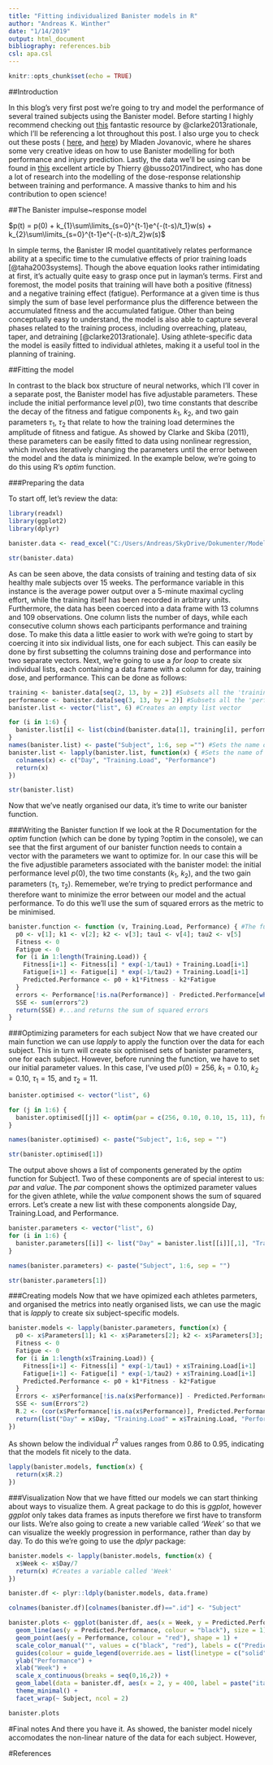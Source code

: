 ```yaml
---
title: "Fitting individualized Banister models in R"
author: "Andreas K. Winther"
date: "1/14/2019"
output: html_document
bibliography: references.bib
csl: apa.csl
---
```


```r
knitr::opts_chunk$set(echo = TRUE)
```

##Introduction

In this blog's very first post we’re going to try and model the performance of several trained subjects using the Banister model. Before starting I highly recommend checking out [this](https://www.ncbi.nlm.nih.gov/pubmed/23728131) fantastic resource by @clarke2013rationale, which I’ll be referencing a lot throughout this post. I also urge you to check out these posts ( [here](https://complementarytraining.net/banister-impulseresponse-model-in-r/), and [here](https://complementarytraining.net/predicting-injuries-using-bannister-model/)) by Mladen Jovanovic, where he shares some very creative ideas on how to use Banister modelling for both performance and injury prediction. Lastly, the data we’ll be using can be found in [this](https://www.nature.com/articles/srep40422) excellent article by Thierry @busso2017indirect, who has done a lot of research into the modelling of the dose-response relationship between training and performance. A massive thanks to him and his contribution to open science!

##The Banister impulse~response model

$p(t) = p(0) + k_{1}\sum\limits_{s=0}^{t-1}e^{-(t-s)/t_1}w(s) + k_{2}\sum\limits_{s=0}^{t-1}e^{-(t-s)/t_2}w(s)$

In simple terms, the Banister IR model quantitatively relates performance ability at a specific time to the cumulative effects of prior training loads [@taha2003systems]. Though the above equation looks rather intimidating at first, it’s actually quite easy to grasp once put in layman’s terms. First and foremost, the model posits that training will have both a positive (fitness) and a negative training effect (fatigue). Performance at a given time is thus simply the sum of base level performance plus the difference between the accumulated fitness and the accumulated fatigue. Other than being conceptually easy to understand, the model is also able to capture several phases related to the training process, including overreaching, plateau, taper, and detraining [@clarke2013rationale]. Using athlete-specific data the model is easily fitted to individual athletes, making it a useful tool in the planning of training.   

##Fitting the model 

In contrast to the black box structure of neural networks, which I’ll cover in a separate post, the Banister model has five adjustable parameters. These include the initial performance level $p(0)$, two time constants that describe the decay of the fitness and fatigue components $k_1$, $k_2$, and two gain parameters $\tau_1$, $\tau_2$ that relate to how the training load determines the amplitude of fitness and fatigue. As showed by Clarke and Skiba (2011), these parameters can be easily fitted to data using nonlinear regression, which involves iteratively changing the parameters until the error between the model and the data is minimized. In the example below, we’re going to do this using R’s *optim* function.  

###Preparing the data

To start off, let's review the data:        
```r
library(readxl)
library(ggplot2)
library(dplyr)
```
```r
banister.data <- read_excel("C:/Users/Andreas/SkyDrive/Dokumenter/ModellingInR/Busso2017su1.xlsx")
```
```r
str(banister.data)
```

As can be seen above, the data consists of training and testing data of six healthy male subjects over 15 weeks. The performance variable in this instance is the average power output over a 5-minute maximal cycling effort, while the training itself has been recorded in arbitrary units. Furthermore, the data has been coerced into a data frame with 13 columns and 109 observations. One column lists the number of days, while each consecutive column shows each participants performance and training dose. To make this data a little easier to work with we're going to start by coercing it into six individual lists, one for each subject. This can easily be done by first subsetting the columns training dose and performance into two separate vectors. Next, we're going to use a *for loop* to create six individual lists, each containing a data frame with a column for day, training dose, and performance. This can be done as follows:
```r
training <- banister.data[seq(2, 13, by = 2)] #Subsets all the 'training dose'  columns
performance <- banister.data[seq(3, 13, by = 2)] #Subsets all the 'performance' columns
banister.list <- vector("list", 6) #Creates an empty list vector

for (i in 1:6) {
  banister.list[i] <- list(cbind(banister.data[1], training[i], performance[i])) 
}
names(banister.list) <- paste("Subject", 1:6, sep ="") #Sets the name of each data frame in the list to 'Athlete1', 2, etc
banister.list <- lapply(banister.list, function(x) { #Sets the name of each column within the data frames
  colnames(x) <- c("Day", "Training.Load", "Performance")
  return(x)
})

str(banister.list)
```

Now that we've neatly organised our data, it's time to write our banister function.

###Writing the Banister function
If we look at the R Documentation for the *optim* function (which can be done by typing ?optim in the console), we can see that the first argument of our banister function needs to contain a vector with the parameters we want to optimize for. In our case this will be the five adjustible parameters associated with the banister model: the initial performance level $p(0)$, the two time constants ($k_1$, $k_2$), and the two gain parameters ($\tau_1$, $\tau_2$). Rememeber, we're trying to predict performance and therefore want to minimize the error between our model and the actual performance. To do this we'll use the sum of squared errors as the metric to be minimised. 
```r
banister.function <- function (v, Training.Load, Performance) { #The function takes three inputs...
  p0 <- v[1]; k1 <- v[2]; k2 <- v[3]; tau1 <- v[4]; tau2 <- v[5]
  Fitness <- 0
  Fatigue <- 0
  for (i in 1:length(Training.Load)) {
    Fitness[i+1] <- Fitness[i] * exp(-1/tau1) + Training.Load[i+1]
    Fatigue[i+1] <- Fatigue[i] * exp(-1/tau2) + Training.Load[i+1]
    Predicted.Performance <- p0 + k1*Fitness - k2*Fatigue
  }
  errors <- Performance[!is.na(Performance)] - Predicted.Performance[which(!is.na(Performance))]  
  SSE <- sum(errors^2)
  return(SSE) #...and returns the sum of squared errors
}
```

###Optimizing parameters for each subject
Now that we have created our main function we can use *lapply* to apply the function over the data for each subject. This in turn will create six optimised sets of banister parameters, one for each subject. However, before running the function, we have to set our initial parameter values. In this case, I've used $p(0) = 256$, $k_1 = 0.10$, $k_2 = 0.10$, $\tau_1 = 15$, and $\tau_2 = 11$. 
```r
banister.optimised <- vector("list", 6)

for (j in 1:6) {
  banister.optimised[[j]] <- optim(par = c(256, 0.10, 0.10, 15, 11), fn = banister.function, Training.Load = banister.list[[j]][,2], Performance = banister.list[[j]][,3])
}  

names(banister.optimised) <- paste("Subject", 1:6, sep = "")

str(banister.optimised[1])
```
The output above shows a list of components generated by the *optim* function for Subject1. Two of these components are of special interest to us: *par* and *value*. The *par* component shows the optimized parameter values for the given athlete, while the *value* component shows the sum of squared errors. Let's create a new list with these components alongside Day, Training.Load, and Performance.
```r
banister.parameters <- vector("list", 6)
for (i in 1:6) {
  banister.parameters[[i]] <- list("Day" = banister.list[[i]][,1], "Training.Load" = banister.list[[i]][,2], "Performance" = banister.list[[i]][,3], "Parameters" = banister.optimised[[i]]$par, "SSE" = banister.optimised[[i]]$value)
}

names(banister.parameters) <- paste("Subject", 1:6, sep = "")

str(banister.parameters[1])
```

###Creating models
Now that we have opimized each athletes parmeters, and organised the metrics into neatly organised lists, we can use the magic that is *lapply* to create six subject-specific models. 
```r
banister.models <- lapply(banister.parameters, function(x) {
  p0 <- x$Parameters[1]; k1 <- x$Parameters[2]; k2 <- x$Parameters[3]; tau1 <- x$Parameters[4]; tau2 <- x$Parameters[5]
  Fitness <- 0
  Fatigue <- 0
  for (i in 1:length(x$Training.Load)) {
    Fitness[i+1] <- Fitness[i] * exp(-1/tau1) + x$Training.Load[i+1]
    Fatigue[i+1] <- Fatigue[i] * exp(-1/tau2) + x$Training.Load[i+1]
    Predicted.Performance <- p0 + k1*Fitness - k2*Fatigue
  }
  Errors <- x$Performance[!is.na(x$Performance)] - Predicted.Performance[which(!is.na(x$Performance))]
  SSE <- sum(Errors^2)
  R.2 <- (cor(x$Performance[!is.na(x$Performance)], Predicted.Performance[which(!is.na(x$Performance))]))^2
  return(list("Day" = x$Day, "Training.Load" = x$Training.Load, "Performance" = x$Performance, "Predicted.Performance" = Predicted.Performance[!is.na(Predicted.Performance)], "SSE" = SSE ,"R.2" = R.2))
})

```
As shown below the individual $r^2$ values ranges from 0.86 to 0.95, indicating that the models fit nicely to the data.
```r
lapply(banister.models, function(x) {
  return(x$R.2)
})
```

###Visualization
Now that we have fitted our models we can start thinking about ways to visualize them. A great package to do this is *ggplot*, however *ggplot* only takes data frames as inputs therefore we first have to transform our lists. We're also going to create a new variable called *'Week'* so that we can visualize the weekly progression in performance, rather than day by day. To do this we're going to use the *dplyr* package: 
```r
banister.models <- lapply(banister.models, function(x) {
  x$Week <- x$Day/7
  return(x) #Creates a variable called 'Week'
})

banister.df <- plyr::ldply(banister.models, data.frame)

colnames(banister.df)[colnames(banister.df)==".id"] <- "Subject"

banister.plots <- ggplot(banister.df, aes(x = Week, y = Predicted.Performance)) +
  geom_line(aes(y = Predicted.Performance, colour = "black"), size = 1) +
  geom_point(aes(y = Performance, colour = "red"), shape = 1) +
  scale_color_manual("", values = c("black", "red"), labels = c("Predicted Performance", "Actual Performance")) +
  guides(colour = guide_legend(override.aes = list(linetype = c("solid", "blank"), shape = c(NA, 1)))) +
  ylab("Performance") +
  xlab("Week") +
  scale_x_continuous(breaks = seq(0,16,2)) +
  geom_label(data = banister.df, aes(x = 2, y = 400, label = paste("italic(R) ^ 2 == ", round(R.2, 2))), parse = TRUE, size = 3) +
  theme_minimal() +
  facet_wrap(~ Subject, ncol = 2) 

banister.plots
```

#Final notes
And there you have it. As showed, the banister model nicely accomodates the non-linear nature of the data for each subject. However, 

#References

